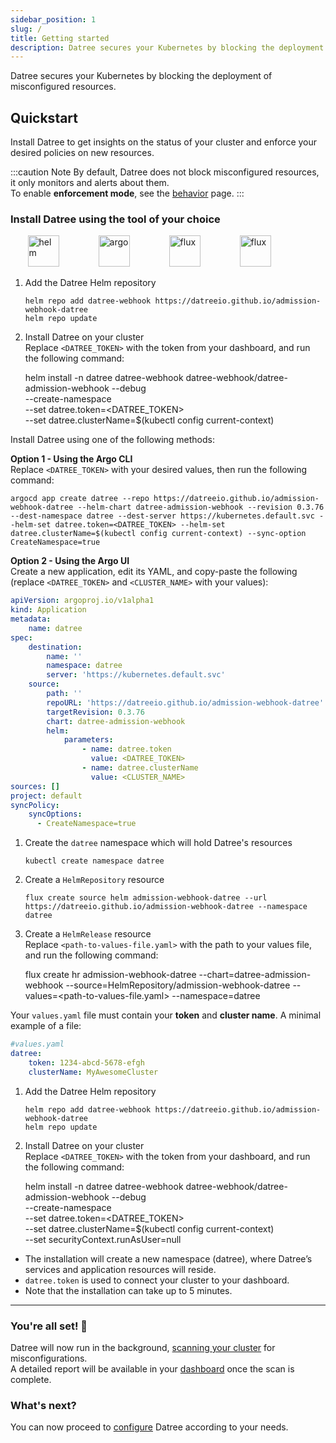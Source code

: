 ```yaml
---
sidebar_position: 1
slug: /
title: Getting started
description: Datree secures your Kubernetes by blocking the deployment of misconfigured resources
---
```



Datree secures your Kubernetes by blocking the deployment of misconfigured resources.

## Quickstart

Install Datree to get insights on the status of your cluster and enforce your desired policies on new resources.

:::caution Note
By default, Datree does not block misconfigured resources, it only monitors and alerts about them.  
To enable **enforcement mode**, see the [behavior](/configuration/behavior) page.
:::

### Install Datree using the tool of your choice

<div>
    &nbsp;&nbsp;&nbsp;&nbsp;&nbsp;&nbsp;
    <img
        src="/img/welcome/getting-started/helm.png"
        alt="helm"
        width="50"
        height="50"
        className="not-zoomable"
    />
    &nbsp;&nbsp;&nbsp;&nbsp;&nbsp;&nbsp;&nbsp;&nbsp;&nbsp;&nbsp;&nbsp;&nbsp;&nbsp;&nbsp;
    <img
        src="/img/welcome/getting-started/argo.png"
        alt="argo"
        width="50"
        height="50"
        className="not-zoomable"
    />
    &nbsp;&nbsp;&nbsp;&nbsp;&nbsp;&nbsp;&nbsp;&nbsp;&nbsp;&nbsp;&nbsp;&nbsp;&nbsp;&nbsp;
    <img
        src="/img/welcome/getting-started/flux.png"
        alt="flux"
        width="50"
        height="50"
        className="not-zoomable"
    />
    &nbsp;&nbsp;&nbsp;&nbsp;&nbsp;&nbsp;&nbsp;&nbsp;&nbsp;&nbsp;&nbsp;&nbsp;&nbsp;&nbsp;
    <img
        src="/img/welcome/getting-started/openshift.png"
        alt="flux"
        width="50"
        height="50"
        className="not-zoomable"
    />
</div>
<Tabs className="installation-methods-tabs">
<TabItem value='Helm' label='Helm' default>

1. Add the Datree Helm repository
    ```
    helm repo add datree-webhook https://datreeio.github.io/admission-webhook-datree
    helm repo update
    ```

2. Install Datree on your cluster  
Replace `<DATREE_TOKEN>` with the token from your dashboard, and run the following command:

    helm install -n datree datree-webhook datree-webhook/datree-admission-webhook --debug \
    --create-namespace \
    --set datree.token=<DATREE_TOKEN> \
    --set datree.clusterName=$(kubectl config current-context)

</TabItem>
<TabItem value='ArgoCD' label='ArgoCD'>

Install Datree using one of the following methods:  

**Option 1 - Using the Argo CLI**  
Replace `<DATREE_TOKEN>` with your desired values, then run the following command:  
```
argocd app create datree --repo https://datreeio.github.io/admission-webhook-datree --helm-chart datree-admission-webhook --revision 0.3.76 --dest-namespace datree --dest-server https://kubernetes.default.svc --helm-set datree.token=<DATREE_TOKEN> --helm-set datree.clusterName=$(kubectl config current-context) --sync-option CreateNamespace=true
```

**Option 2 - Using the Argo UI**  
Create a new application, edit its YAML, and copy-paste the following (replace `<DATREE_TOKEN>` and `<CLUSTER_NAME>` with your values):

```yaml
apiVersion: argoproj.io/v1alpha1
kind: Application
metadata:
    name: datree
spec:
    destination:
        name: ''
        namespace: datree
        server: 'https://kubernetes.default.svc'
    source:
        path: ''
        repoURL: 'https://datreeio.github.io/admission-webhook-datree'
        targetRevision: 0.3.76
        chart: datree-admission-webhook
        helm:
            parameters:
                - name: datree.token
                  value: <DATREE_TOKEN>
                - name: datree.clusterName
                  value: <CLUSTER_NAME>
sources: []
project: default
syncPolicy:
    syncOptions:
      - CreateNamespace=true
```

</TabItem>
<TabItem value='Flux' label='Flux'>

1. Create the `datree` namespace which will hold Datree's resources
    ```
    kubectl create namespace datree
    ```

1. Create a `HelmRepository` resource
    ```
    flux create source helm admission-webhook-datree --url https://datreeio.github.io/admission-webhook-datree --namespace datree
    ```

2. Create a `HelmRelease` resource  
Replace `<path-to-values-file.yaml>` with the path to your values file, and run the following command:
    
    flux create hr admission-webhook-datree --chart=datree-admission-webhook --source=HelmRepository/admission-webhook-datree --values=<path-to-values-file.yaml> --namespace=datree
  
Your `values.yaml` file must contain your **token** and **cluster name**. A minimal example of a file:

```yaml
#values.yaml
datree:
    token: 1234-abcd-5678-efgh
    clusterName: MyAwesomeCluster
```

</TabItem>
<TabItem value='Openshift' label='Openshift'>

1. Add the Datree Helm repository
    ```
    helm repo add datree-webhook https://datreeio.github.io/admission-webhook-datree
    helm repo update
    ```

2. Install Datree on your cluster  
Replace `<DATREE_TOKEN>` with the token from your dashboard, and run the following command:

    helm install -n datree datree-webhook datree-webhook/datree-admission-webhook --debug \
    --create-namespace \
    --set datree.token=<DATREE_TOKEN> \
    --set datree.clusterName=$(kubectl config current-context) \
    --set securityContext.runAsUser=null

</TabItem>
</Tabs>

* The installation will create a new namespace (datree), where Datree’s services and application resources will reside.  
* `datree.token` is used to connect your cluster to your dashboard.  
* Note that the installation can take up to 5 minutes.

---

### You're all set! 🎉

Datree will now run in the background, [scanning your cluster](/configuration/cluster-scan) for misconfigurations.  
A detailed report will be available in your [dashboard](https://app.datree.io/) once the scan is complete.

### What's next?

You can now proceed to [configure](/configuration/behavior) Datree according to your needs.
